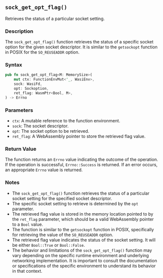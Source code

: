 ## `sock_get_opt_flag()`

Retrieves the status of a particular socket setting.

### Description

The `sock_get_opt_flag()` function retrieves the status of a specific socket option for the given socket descriptor. It is similar to the `getsockopt` function in POSIX for the `SO_REUSEADDR` option.

### Syntax

```rust
pub fn sock_get_opt_flag<M: MemorySize>(
    mut ctx: FunctionEnvMut<'_, WasiEnv>,
    sock: WasiFd,
    opt: Sockoption,
    ret_flag: WasmPtr<Bool, M>,
) -> Errno
```

### Parameters

- `ctx`: A mutable reference to the function environment.
- `sock`: The socket descriptor.
- `opt`: The socket option to be retrieved.
- `ret_flag`: A WebAssembly pointer to store the retrieved flag value.

### Return Value

The function returns an `Errno` value indicating the outcome of the operation. If the operation is successful, `Errno::Success` is returned. If an error occurs, an appropriate `Errno` value is returned.

### Notes

- The `sock_get_opt_flag()` function retrieves the status of a particular socket setting for the specified socket descriptor.
- The specific socket setting to retrieve is determined by the `opt` parameter.
- The retrieved flag value is stored in the memory location pointed to by the `ret_flag` parameter, which should be a valid WebAssembly pointer to a `Bool` value.
- The function is similar to the `getsockopt` function in POSIX, specifically for retrieving the value of the `SO_REUSEADDR` option.
- The retrieved flag value indicates the status of the socket setting. It will be either `Bool::True` or `Bool::False`.
- The behavior and limitations of the `sock_get_opt_flag()` function may vary depending on the specific runtime environment and underlying networking implementation. It is important to consult the documentation or specifications of the specific environment to understand its behavior in that context.
